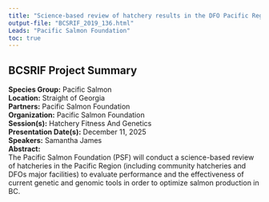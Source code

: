 ```yaml
---
title: "Science-based review of hatchery results in the DFO Pacific Region"
output-file: "BCSRIF_2019_136.html"
Leads: "Pacific Salmon Foundation"
toc: true
---
```


## BCSRIF Project Summary

**Species Group:** Pacific Salmon  
**Location:** Straight of Georgia  
**Partners:** Pacific Salmon Foundation  
**Organization:** Pacific Salmon Foundation  
**Session(s):** Hatchery Fitness And Genetics  
**Presentation Date(s):** December 11, 2025  
**Speakers:** Samantha James  
**Abstract:**  
The Pacific Salmon Foundation (PSF) will conduct a science-based review of hatcheries in the Pacific Region (including community hatcheries and DFOs major facilities) to evaluate performance and the effectiveness of current genetic and genomic tools in order to optimize salmon production in BC.   

